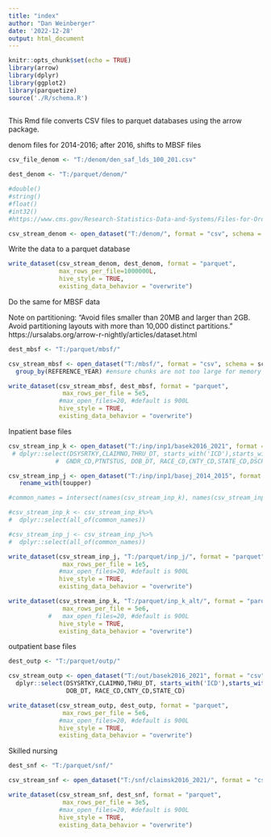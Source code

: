 ```yaml
---
title: "index"
author: "Dan Weinberger"
date: '2022-12-28'
output: html_document
---
```


```r
knitr::opts_chunk$set(echo = TRUE)
library(arrow)
library(dplyr)
library(ggplot2)
library(parquetize)
source('./R/schema.R')
 
```

This Rmd file converts CSV files to parquet databases using the arrow package. 

denom files for 2014-2016; after 2016, shifts to MBSF files

```r
csv_file_denom <- "T:/denom/den_saf_lds_100_201.csv"

dest_denom <- "T:/parquet/denom/" 

#double()
#string()
#float()
#int32()
#https://www.cms.gov/Research-Statistics-Data-and-Systems/Files-for-Order/LimitedDataSets/Downloads/SAFldsDenomNov2009.pdf

csv_stream_denom <- open_dataset("T:/denom/", format = "csv", schema = sch_denom)
```

Write the data to a parquet database
```r
write_dataset(csv_stream_denom, dest_denom, format = "parquet", 
              max_rows_per_file=1000000L,
              hive_style = TRUE,
              existing_data_behavior = "overwrite")
```

Do the same for MBSF data

Note on partitioning: 
"Avoid files smaller than 20MB and larger than 2GB.
Avoid partitioning layouts with more than 10,000 distinct partitions."
https://ursalabs.org/arrow-r-nightly/articles/dataset.html

```r
dest_mbsf <- "T:/parquet/mbsf/" 

csv_stream_mbsf <- open_dataset("T:/mbsf/", format = "csv", schema = sch_dbsf) %>%
  group_by(REFERENCE_YEAR) #ensure chunks are not too large for memory

write_dataset(csv_stream_mbsf, dest_mbsf, format = "parquet", 
               max_rows_per_file = 5e5,
              #max_open_files=20, #default is 900L
              hive_style = TRUE,
              existing_data_behavior = "overwrite")
```

Inpatient base files

```r

csv_stream_inp_k <- open_dataset("T:/inp/inp1/basek2016_2021", format = "csv", schema = sch_inp_basek) #%>%
 # dplyr::select(DSYSRTKY,CLAIMNO,THRU_DT, starts_with('ICD'),starts_with('PRCDR'), TOT_CHRG,ADMSN_DT,TYPE_ADM,SRC_ADMS,PCCHGAMT,
             #  GNDR_CD,PTNTSTUS, DOB_DT, RACE_CD,CNTY_CD,STATE_CD,DSCHRGDT, UTIL_DAY, COIN_DAY,PRNCPAL_DGNS_CD)

csv_stream_inp_j <- open_dataset("T:/inp/inp1/basej_2014_2015", format = "csv", schema = sch_inp_basej)  %>%
   rename_with(toupper)

#common_names = intersect(names(csv_stream_inp_k), names(csv_stream_inp_j))

#csv_stream_inp_k <- csv_stream_inp_k%>%
#  dplyr::select(all_of(common_names))

#csv_stream_inp_j <- csv_stream_inp_j%>%
#  dplyr::select(all_of(common_names))

write_dataset(csv_stream_inp_j, "T:/parquet/inp_j/", format = "parquet", 
               max_rows_per_file = 1e5,
              #max_open_files=20, #default is 900L
              hive_style = TRUE,
              existing_data_behavior = "overwrite")

write_dataset(csv_stream_inp_k, "T:/parquet/inp_k_alt/", format = "parquet", 
               max_rows_per_file = 5e6,
           #   max_open_files=20, #default is 900L
              hive_style = TRUE,
              existing_data_behavior = "overwrite")


```

outpatient base files

```r
dest_outp <- "T:/parquet/outp/" 

csv_stream_outp <- open_dataset("T:/out/basek2016_2021", format = "csv", schema = sch_outp_basek)  %>%
  dplyr::select(DSYSRTKY,CLAIMNO,THRU_DT, starts_with('ICD'),starts_with('PRCDR'), TOT_CHRG,PCCHGAMT,
                DOB_DT, RACE_CD,CNTY_CD,STATE_CD)

write_dataset(csv_stream_outp, dest_outp, format = "parquet", 
               max_rows_per_file = 5e6,
              #max_open_files=20, #default is 900L
              hive_style = TRUE,
              existing_data_behavior = "overwrite")
```



Skilled nursing

```r
dest_snf <- "T:/parquet/snf/" 

csv_stream_snf <- open_dataset("T:/snf/claimsk2016_2021/", format = "csv", schema = sch_snf_basek) 

write_dataset(csv_stream_snf, dest_snf, format = "parquet", 
               max_rows_per_file = 3e5,
              #max_open_files=20, #default is 900L
              hive_style = TRUE,
              existing_data_behavior = "overwrite")
```
